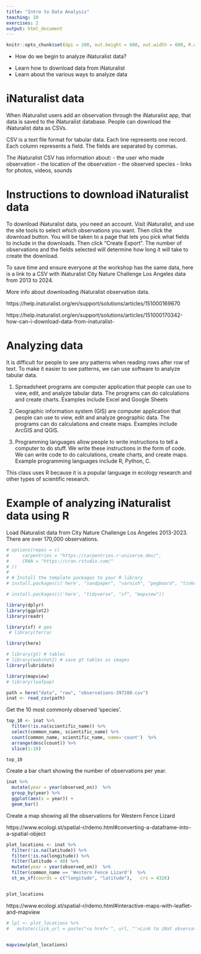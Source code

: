 ```yaml
---
title: "Intro to Data Analysis"
teaching: 10
exercises: 2
output: html_document
---
```


```r
knitr::opts_chunk$set(dpi = 200, out.height = 600, out.width = 600, R.options = list(max.print = 100))
```


:::::::::::::::::::::::::::::::::::::: questions 

- How do we begin to analyze iNaturalist data?

::::::::::::::::::::::::::::::::::::::::::::::::

::::::::::::::::::::::::::::::::::::: objectives

- Learn how to download data from iNaturalist
- Learn about the various ways to analyze data

::::::::::::::::::::::::::::::::::::::::::::::::


# iNaturalist data

When iNaturalist users add an observation through the iNaturalist app, that data is saved to the iNaturalist database. People can download the iNaturalist data as CSVs.

CSV is a text file format for tabular data. Each line represents one  record. Each column represents a field. The fields are separated by commas.

The iNaturalist CSV has information about:
- the user who made observation
- the location of the observation
- the observed species
- links for photos, videos, sounds

# Instructions to download iNaturalist data 

To download iNaturalist data, you need an account. Visit iNaturalist, and use the site tools to select which observations you want. Then click the download button. You will be taken to a page that lets you pick what fields to include in the downloads. Then click "Create Export". The number of observations and the fields selected will determine how long it will take to create the download. 

To save time and ensure everyone at the workshop has the same data, here is a link to a CSV with iNaturalist City Nature Challenge Los Angeles data from 2013 to 2024. 

More info about  downloading iNaturalist observation data. 

https://help.inaturalist.org/en/support/solutions/articles/151000169670

https://help.inaturalist.org/en/support/solutions/articles/151000170342-how-can-i-download-data-from-inaturalist-

# Analyzing data

It is difficult for people to see any patterns when reading rows after row of text. To make it easier to see patterns, we can use software to analyze tabular data.

1) Spreadsheet programs are computer application that people can use to view, edit, and analyze tabular data. The programs can do calculations and create charts. Examples include Excel and Google Sheets

2) Geographic information system (GIS) are computer application that people can use to view, edit and analyze geographic data. The programs can do  calculations and create maps. Examples include ArcGIS and QGIS.

3) Programming languages allow people to write instructions to tell a computer to do stuff. We write these instructions in the form of code. We can write code to do calculations, create charts, and create maps. Example programming languages include  R, Python, C.

This class uses R because it is a popular language in ecology research and other types of scientific research.

# Example of analyzing iNaturalist data using R


Load iNaturalist data from City Nature Challenge Los Angeles 2013-2023. There are over 170,000 observations.

```r
 
# options(repos = c(
#     carpentries = "https://carpentries.r-universe.dev/",
#     CRAN = "https://cran.rstudio.com/"
# ))
# 
# # Install the template packages to your R library
# install.packages(c('here', "sandpaper", "varnish", "pegboard", "tinkr", "xfun"))

# install.packages(c('here', "tidyverse", "sf", "mapview"))
```


```r
library(dplyr)
library(ggplot2)
library(readr)

library(sf) # geo
 # library(terra)

library(here)

# library(gt) # tables
# library(webshot2) # save gt tables as images
library(lubridate)

library(mapview)
# library(leafpop)

```
```r
path = here("data", "raw", "observations-397280.csv")
inat <- read_csv(path)
```

Get the 10 most commonly observed 'species'.

```r
top_10 <- inat %>% 
  filter(!is.na(scientific_name)) %>%
  select(common_name, scientific_name) %>% 
  count(common_name, scientific_name, name='count')  %>%
  arrange(desc(count)) %>% 
  slice(1:10) 

top_10
```




Create a bar chart showing the number of observations per year.

```r

inat %>% 
  mutate(year = year(observed_on))  %>%
  group_by(year) %>% 
  ggplot(aes(x = year)) +
  geom_bar()

```

Create a map showing all the observations for Western Fence Lizard

https://www.ecologi.st/spatial-r/rdemo.html#converting-a-dataframe-into-a-spatial-object

```r
plot_locations <- inat %>%
  filter(!is.na(latitude)) %>%
  filter(!is.na(longitude)) %>%
  filter(latitude < 40) %>%
  mutate(year = year(observed_on))  %>%
  filter(common_name == 'Western Fence Lizard')  %>%
  st_as_sf(coords = c("longitude", "latitude"),   crs = 4326)


plot_locations
```
  
https://www.ecologi.st/spatial-r/rdemo.html#interactive-maps-with-leaflet-and-mapview

```r


# lpl <- plot_locations %>%
#   mutate(click_url = paste("<a href='", url, "'>Link to iNat observation</a>"))


mapview(plot_locations)
```

